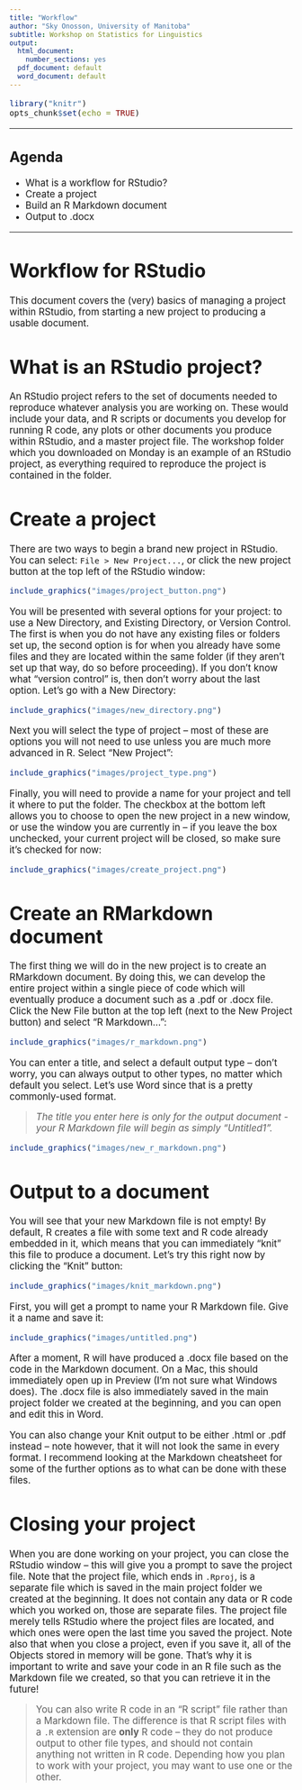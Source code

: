 ```yaml
---
title: "Workflow"
author: "Sky Onosson, University of Manitoba"
subtitle: Workshop on Statistics for Linguistics
output:
  html_document:
    number_sections: yes
  pdf_document: default
  word_document: default
---
```


<big>

```r
library("knitr")
opts_chunk$set(echo = TRUE)
```

---

## Agenda {-}

* What is a workflow for RStudio?
* Create a project
* Build an R Markdown document
* Output to .docx

---

# Workflow for RStudio {-}

This document covers the (very) basics of managing a project within RStudio, from starting a new project to producing a usable document.

# What is an RStudio project?

An RStudio project refers to the set of documents needed to reproduce whatever analysis you are working on. These would include your data, and R scripts or documents you develop for running R code, any plots or other documents you produce within RStudio, and a master project file. The workshop folder which you downloaded on Monday is an example of an RStudio project, as everything required to reproduce the project is contained in the folder.

# Create a project 

There are two ways to begin a brand new project in RStudio. You can select: `File > New Project...`, or click the new project button at the top left of the RStudio window:

```r
include_graphics("images/project_button.png")
```

You will be presented with several options for your project: to use a New Directory, and Existing Directory, or Version Control. The first is when you do not have any existing files or folders set up, the second option is for when you already have some files and they are located within the same folder (if they aren't set up that way, do so before proceeding). If you don't know what "version control" is, then don't worry about the last option. Let's go with a New Directory:

```r
include_graphics("images/new_directory.png")
```

Next you will select the type of project -- most of these are options you will not need to use unless you are much more advanced in R. Select "New Project":

```r
include_graphics("images/project_type.png")
```

Finally, you will need to provide a name for your project and tell it where to put the folder. The checkbox at the bottom left allows you to choose to open the new project in a new window, or use the window you are currently in -- if you leave the box unchecked, your current project will be closed, so make sure it's checked for now:

```r
include_graphics("images/create_project.png")
```

# Create an RMarkdown document

The first thing we will do in the new project is to create an RMarkdown document. By doing this, we can develop the entire project within a single piece of code which will eventually produce a document such as a .pdf or .docx file. Click the New File button at the top left (next to the New Project button) and select "R Markdown...":

```r
include_graphics("images/r_markdown.png")
```

You can enter a title, and select a default output type -- don't worry, you can always output to other types, no matter which default you select. Let's use Word since that is a pretty commonly-used format.

>*The title you enter here is only for the output document - your R Markdown file will begin as simply "Untitled1".*

```r
include_graphics("images/new_r_markdown.png")
```

# Output to a document

You will see that your new Markdown file is not empty! By default, R creates a file with some text and R code already embedded in it, which means that you can immediately "knit" this file to produce a document. Let's try this right now by clicking the "Knit" button:

```r
include_graphics("images/knit_markdown.png")
```

First, you will get a prompt to name your R Markdown file. Give it a name and save it:

```r
include_graphics("images/untitled.png")
```

After a moment, R will have produced a .docx file based on the code in the Markdown document. On a Mac, this should immediately open up in Preview (I'm not sure what Windows does). The .docx file is also immediately saved in the main project folder we created at the beginning, and you can open and edit this in Word.

You can also change your Knit output to be either .html or .pdf instead -- note however, that it will not look the same in every format. I recommend looking at the Markdown cheatsheet for some of the further options as to what can be done with these files.

# Closing your project

When you are done working on your project, you can close the RStudio window -- this will give you a prompt to save the project file. Note that the project file, which ends in `.Rproj`, is a separate file which is saved in the main project folder we created at the beginning. It does not contain any data or R code which you worked on, those are separate files. The project file merely tells RStudio where the project files are located, and which ones were open the last time you saved the project. Note also that when you close a project, even if you save it, all of the Objects stored in memory will be gone. That's why it is important to write and save your code in an R file such as the Markdown file we created, so that you can retrieve it in the future!

> You can also write R code in an "R script" file rather than a Markdown file. The difference is that R script files with a `.R` extension are **only** R code -- they do not produce output to other file types, and should not contain anything not written in R code. Depending how you plan to work with your project, you may want to use one or the other.

</big>